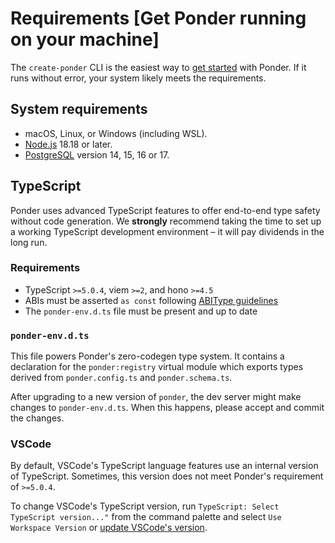 # Requirements [Get Ponder running on your machine]

The `create-ponder` CLI is the easiest way to [get started](/docs/getting-started) with Ponder. If it runs without error, your system likely meets the requirements.

## System requirements

- macOS, Linux, or Windows (including WSL).
- [Node.js](https://nodejs.org/en) 18.18 or later.
- [PostgreSQL](https://www.postgresql.org/download/) version 14, 15, 16 or 17.

## TypeScript

Ponder uses advanced TypeScript features to offer end-to-end type safety without code generation. We **strongly** recommend taking the time to set up a working TypeScript development environment – it will pay dividends in the long run.

### Requirements

- TypeScript `>=5.0.4`, viem `>=2`, and hono `>=4.5`
- ABIs must be asserted `as const` following [ABIType guidelines](https://abitype.dev/guide/getting-started#usage)
- The `ponder-env.d.ts` file must be present and up to date

### `ponder-env.d.ts`

This file powers Ponder's zero-codegen type system. It contains a declaration for the `ponder:registry` virtual module which exports types derived from `ponder.config.ts` and `ponder.schema.ts`.

After upgrading to a new version of `ponder`, the dev server might make changes to `ponder-env.d.ts`. When this happens, please accept and commit the changes.

### VSCode

By default, VSCode's TypeScript language features use an internal version of TypeScript. Sometimes, this version does not meet Ponder's requirement of `>=5.0.4`.

To change VSCode's TypeScript version, run `TypeScript: Select TypeScript version..."` from the command palette and select `Use Workspace Version` or [update VSCode's version](https://stackoverflow.com/questions/39668731/what-typescript-version-is-visual-studio-code-using-how-to-update-it).
